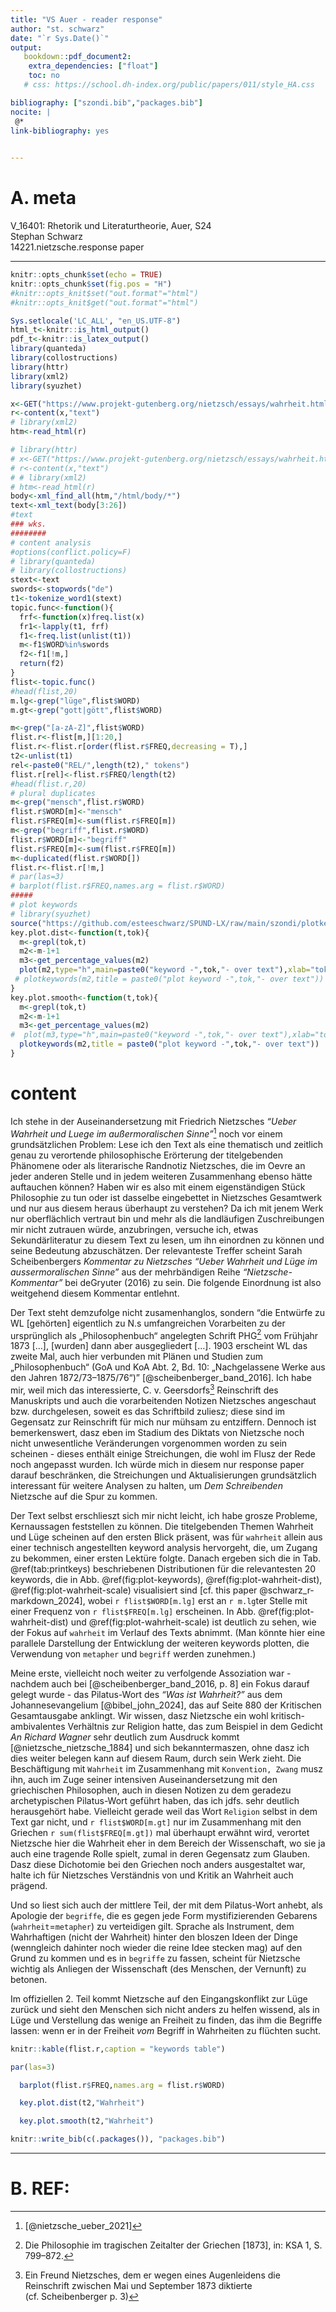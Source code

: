 ```yaml
---
title: "VS Auer - reader response"
author: "st. schwarz"
date: "`r Sys.Date()`"
output:
   bookdown::pdf_document2:
    extra_dependencies: ["float"]
    toc: no
   # css: https://school.dh-index.org/public/papers/011/style_HA.css

bibliography: ["szondi.bib","packages.bib"]
nocite: |
 @*
link-bibliography: yes
  

---
```

# A. meta
V_16401: Rhetorik und Literaturtheorie, Auer, S24   
Stephan Schwarz   
14221.nietzsche.response paper   

----

```r
knitr::opts_chunk$set(echo = TRUE)
knitr::opts_chunk$set(fig.pos = "H")
#knitr::opts_knit$set("out.format"="html")
#knitr::opts_knit$get("out.format"="html")

Sys.setlocale('LC_ALL', "en_US.UTF-8")
html_t<-knitr::is_html_output()
pdf_t<-knitr::is_latex_output()
library(quanteda)
library(collostructions)
library(httr)
library(xml2)
library(syuzhet)

x<-GET("https://www.projekt-gutenberg.org/nietzsch/essays/wahrheit.html")
r<-content(x,"text")
# library(xml2)
htm<-read_html(r)

```

```r
# library(httr)
# x<-GET("https://www.projekt-gutenberg.org/nietzsch/essays/wahrheit.html")
# r<-content(x,"text")
# # library(xml2)
# htm<-read_html(r)
body<-xml_find_all(htm,"/html/body/*")
text<-xml_text(body[3:26])
#text
### wks.
########
# content analysis
#options(conflict.policy=F)
# library(quanteda)
# library(collostructions)
stext<-text
swords<-stopwords("de")
t1<-tokenize_word1(stext)
topic.func<-function(){
  frf<-function(x)freq.list(x)
  fr1<-lapply(t1, frf)
  f1<-freq.list(unlist(t1))
  m<-f1$WORD%in%swords
  f2<-f1[!m,]
  return(f2)
}
flist<-topic.func()
#head(flist,20)
m.lg<-grep("lüge",flist$WORD)
m.gt<-grep("gott|gött",flist$WORD)

m<-grep("[a-zA-Z]",flist$WORD)
flist.r<-flist[m,][1:20,]
flist.r<-flist.r[order(flist.r$FREQ,decreasing = T),]
t2<-unlist(t1)
rel<-paste0("REL/",length(t2)," tokens")
flist.r[rel]<-flist.r$FREQ/length(t2)
#head(flist.r,20)
# plural duplicates
m<-grep("mensch",flist.r$WORD)
flist.r$WORD[m]<-"mensch"
flist.r$FREQ[m]<-sum(flist.r$FREQ[m])
m<-grep("begriff",flist.r$WORD)
flist.r$WORD[m]<-"begriff"
flist.r$FREQ[m]<-sum(flist.r$FREQ[m])
m<-duplicated(flist.r$WORD[])
flist.r<-flist.r[!m,]
# par(las=3)
# barplot(flist.r$FREQ,names.arg = flist.r$WORD)
#####
# plot keywords
# library(syuzhet)
source("https://github.com/esteeschwarz/SPUND-LX/raw/main/szondi/plotkeywords.R")
key.plot.dist<-function(t,tok){
  m<-grepl(tok,t)
  m2<-m-1+1
  m3<-get_percentage_values(m2)
  plot(m2,type="h",main=paste0("keyword -",tok,"- over text"),xlab="tokens",ylab="raw occurences")
 # plotkeywords(m2,title = paste0("plot keyword -",tok,"- over text"))
}
key.plot.smooth<-function(t,tok){
  m<-grepl(tok,t)
  m2<-m-1+1
  m3<-get_percentage_values(m2)
#  plot(m3,type="h",main=paste0("keyword -",tok,"- over text"),xlab="tokens",ylab="scaled occurences")
  plotkeywords(m2,title = paste0("plot keyword -",tok,"- over text"))
}


```
# content
Ich stehe in der Auseinandersetzung mit Friedrich Nietzsches *"Ueber Wahrheit und Luege im außermoralischen Sinne"*[^3] noch vor einem grundsätzlichen Problem: Lese ich den Text als eine thematisch und zeitlich genau zu verortende philosophische Erörterung der titelgebenden Phänomene oder als literarische Randnotiz Nietzsches, die im Oevre an jeder anderen Stelle und in jedem weiteren Zusammenhang ebenso hätte auftauchen können? Haben wir es also mit einem eigenständigen Stück Philosophie zu tun oder ist dasselbe eingebettet in Nietzsches Gesamtwerk und nur aus diesem heraus überhaupt zu verstehen?
Da ich mit jenem Werk nur oberflächlich vertraut bin und mehr als die landläufigen Zuschreibungen mir nicht zutrauen würde, anzubringen, versuche ich, etwas Sekundärliteratur zu diesem Text zu lesen, um ihn einordnen zu können und seine Bedeutung abzuschätzen. Der relevanteste Treffer scheint Sarah Scheibenbergers *Kommentar zu Nietzsches "Ueber Wahrheit und Lüge im aussermoralischen Sinne"* aus der mehrbändigen Reihe *"Nietzsche-Kommentar"* bei deGryuter (2016) zu sein. Die folgende Einordnung ist also weitgehend diesem Kommentar entlehnt.

Der Text steht demzufolge nicht zusamenhanglos, sondern "die Entwürfe zu WL [gehörten] eigentlich zu N.s umfangreichen Vorarbeiten zu der ursprünglich als „Philosophenbuch“ angelegten Schrift PHG[^1] vom Frühjahr 1873 [...], [wurden] dann aber ausgegliedert [...]. 1903 erscheint WL das zweite Mal, auch hier verbunden mit Plänen und Studien zum „Philosophenbuch“ (GoA und KoA Abt. 2, Bd. 10: „Nachgelassene Werke aus den Jahren 1872/73–1875/76“)" [@scheibenberger_band_2016].
Ich habe mir, weil mich das interessierte, C. v. Geersdorfs[^2] Reinschrift des Manuskripts und auch die vorarbeitenden Notizen Nietzsches angeschaut bzw. durchgelesen, soweit es das Schriftbild zuliesz; diese sind im Gegensatz zur Reinschrift für mich nur mühsam zu entziffern. Dennoch ist bemerkenswert, dasz eben im Stadium des Diktats von Nietzsche noch nicht unwesentliche Veränderungen vorgenommen worden zu sein scheinen - dieses enthält einige Streichungen, die wohl im Flusz der Rede noch angepasst wurden. Ich würde mich in diesem nur response paper darauf beschränken, die Streichungen und Aktualisierungen grundsätzlich interessant für weitere Analysen zu halten, um *Dem Schreibenden* Nietzsche auf die Spur zu kommen.

Der Text selbst erschlieszt sich mir nicht leicht, ich habe grosze Probleme, Kernaussagen feststellen zu können. Die titelgebenden Themen Wahrheit und Lüge scheinen auf den ersten Blick präsent, was für ```wahrheit``` allein aus einer technisch angestellten keyword analysis hervorgeht, die, um Zugang zu bekommen, einer ersten Lektüre folgte. Danach ergeben sich die in Tab. \@ref(tab:printkeys) beschriebenen Distributionen für die relevantesten 20 keywords, die in Abb. \@ref(fig:plot-keywords), \@ref(fig:plot-wahrheit-dist), \@ref(fig:plot-wahrheit-scale) visualisiert sind [cf. this paper @schwarz_r-markdown_2024], wobei ```r flist$WORD[m.lg]``` erst an ```r m.lg```ter Stelle mit einer Frequenz von ```r flist$FREQ[m.lg]``` erscheinen. In Abb. \@ref(fig:plot-wahrheit-dist) und \@ref(fig:plot-wahrheit-scale) ist deutlich zu sehen, wie der Fokus auf `wahrheit` im Verlauf des Texts abnimmt. (Man könnte hier eine parallele Darstellung der Entwicklung der weiteren keywords plotten, die Verwendung von `metapher` und `begriff` werden zunehmen.) 

Meine erste, vielleicht noch weiter zu verfolgende Assoziation war - nachdem auch bei [@scheibenberger_band_2016, p. 8] ein Fokus darauf gelegt wurde - das Pilatus-Wort des *"Was ist Wahrheit?"* aus dem Johannesevangelium [@bibel_john_2024], das auf Seite 880 der Kritischen Gesamtausgabe anklingt. Wir wissen, dasz Nietzsche ein wohl kritisch-ambivalentes Verhältnis zur Religion hatte, das zum Beispiel in dem Gedicht *An Richard Wagner* sehr deutlich zum Ausdruck kommt [@nietzsche_nietzsche_1884] und sich bekanntermaszen, ohne dasz ich dies weiter belegen kann auf diesem Raum, durch sein Werk zieht. Die Beschäftigung mit `Wahrheit` im Zusammenhang mit `Konvention, Zwang` musz ihn, auch im Zuge seiner intensiven Auseinandersetzung mit den griechischen Philosophen, auch in diesen Notizen zu dem geradezu archetypischen Pilatus-Wort geführt haben, das ich jdfs. sehr deutlich herausgehört habe. Vielleicht gerade weil das Wort `Religion` selbst in dem Text gar nicht, und ```r flist$WORD[m.gt]``` nur im Zusammenhang mit den Griechen ```r sum(flist$FREQ[m.gt])``` mal überhaupt erwähnt wird, verortet Nietzsche hier die Wahrheit eher in dem Bereich der Wissenschaft, wo sie ja auch eine tragende Rolle spielt, zumal in deren Gegensatz zum Glauben. Dasz diese Dichotomie bei den Griechen noch anders ausgestaltet war, halte ich für Nietzsches Verständnis von und Kritik an Wahrheit auch prägend.

Und so liest sich auch der mittlere Teil, der mit dem Pilatus-Wort anhebt, als Apologie der `begriffe`, die es gegen jede Form mystifizierenden Gebarens (`wahrheit`=`metapher`) zu verteidigen gilt. Sprache als Instrument, dem Wahrhaftigen (nicht der Wahrheit) hinter den bloszen Ideen der Dinge (wenngleich dahinter noch wieder die reine Idee stecken mag) auf den Grund zu kommen und es in `begriffe` zu fassen, scheint für Nietzsche wichtig als Anliegen der Wissenschaft (des Menschen, der Vernunft) zu betonen.

Im offiziellen 2. Teil kommt Nietzsche auf den Eingangskonflikt zur Lüge zurück und sieht den Menschen sich nicht anders zu helfen wissend, als in Lüge und Verstellung das wenige an Freiheit zu finden, das ihm die Begriffe lassen: wenn er in der Freiheit *vom* Begriff in Wahrheiten zu flüchten sucht.

```r
knitr::kable(flist.r,caption = "keywords table")
```


[^3]: [@nietzsche_ueber_2021]
[^1]:	Die Philosophie im tragischen Zeitalter der Griechen [1873], in: KSA 1, S. 799–872.

[^2]:	Ein Freund Nietzsches, dem er wegen eines Augenleidens die Reinschrift zwischen Mai und September 1873 diktierte (cf. Scheibenberger p. 3)




```r
par(las=3)

  barplot(flist.r$FREQ,names.arg = flist.r$WORD)
```

```r
  key.plot.dist(t2,"Wahrheit")
```


```r
  key.plot.smooth(t2,"Wahrheit")
```

```r
knitr::write_bib(c(.packages()), "packages.bib")

```

----
# B. REF:

